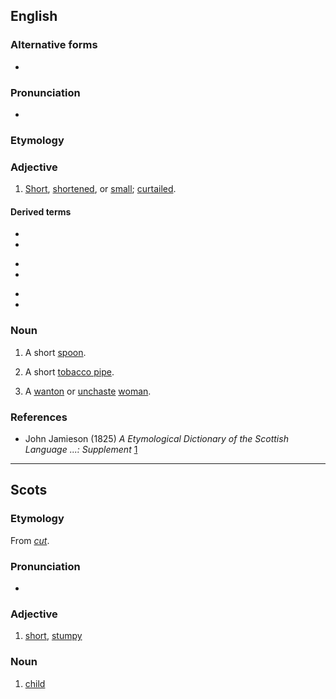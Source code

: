==English==

===Alternative forms===
* {{l|en|cuttie}}

===Pronunciation===
* {{IPA|/ˈkʌti/|lang=en}}

===Etymology===
{{suffix|en|cut|y}}

===Adjective===
{{en-adj}}

# {{lb|en|Scotland|Northern England}} [[short|Short]], [[shortened]], or [[small]]; [[curtailed]].

====Derived terms====
{{top3}}
* {{l|en|cutty-brown}}
* {{l|en|cutty-gun}}
{{mid3}}
* {{l|en|cutty-hare}}
* {{l|en|cuttymum}}
{{mid3}}
* {{l|en|cutty-stoup}}
* {{l|en|cutty-quean}}
{{bottom}}

===Noun===
{{en-noun|cutties}}

# {{lb|en|Scotland}} A short [[spoon]].
# {{lb|en|Scotland}} A short [[tobacco pipe]].
#: {{rfquotek|Ramsay}}
# {{lb|en|Scotland|archaic}} A [[wanton]] or [[unchaste]] [[woman]].
#: {{rfquotek|Sir Walter Scott}}

===References===
* John Jamieson (1825) ''A Etymological Dictionary of the Scottish Language ...: Supplement'' [http://books.google.com/books?id=UGAJAAAAQAAJ&dq=cutty+cuttie&lr=&source=gbs_summary_s&cad=0]

----

==Scots==

===Etymology===
From ''[[cut]]''.

===Pronunciation===
* {{IPA|/ˈkʌtɪ/|/ˈkʌti/|lang=sco}}

===Adjective===
{{sco-adj}}

# [[short]], [[stumpy]]

===Noun===
{{sco-noun|cutties}}

# {{lb|sco|archaic}} [[child]]